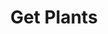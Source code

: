 ---
title: "Get Plants"
openapi: "GET /plants"
description: "Ok. Hier schreiben wir mal ein bisschen was. Mal gespannt, was passier.t "
---